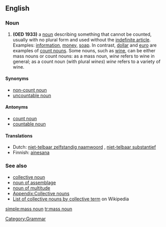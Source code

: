 ==English==
===Noun===
{{wikipedia}}
{{en-noun|sg=[[mass]] [[noun]]}}

# '''(OED 1933)''' a [[noun]] describing something that cannot be counted, usually with no plural form and used without the [[indefinite article]].  Examples: [[information]], [[money]], [[soap]].  In contrast, [[dollar]] and [[euro]] are examples of [[count noun]]s.  Some nouns, such as [[wine]], can be either mass nouns or count nouns: as a mass noun, ''wine'' refers to wine in general; as a count noun (with plural ''wines'') ''wine'' refers to a variety of wine.

====Synonyms====
*[[non-count noun]]
*[[uncountable noun]]

====Antonyms====
*[[count noun]]
*[[countable noun]]

====Translations====
{{top}}
*Dutch: [[niet-telbaar zelfstandig naamwoord]] {{n}}, [[niet-telbaar substantief]] {{n}}
*Finnish: [[ainesana]]
{{bottom}}

===See also===
*[[collective noun]]
*[[noun of assemblage]]
*[[noun of multitude]]
*[[Appendix:Collective nouns]]
*[[w:List of collective nouns by collective term|List of collective nouns by collective term]] on Wikipedia

[[Category:Grammar]]

[[simple:mass noun]]
[[tr:mass noun]]